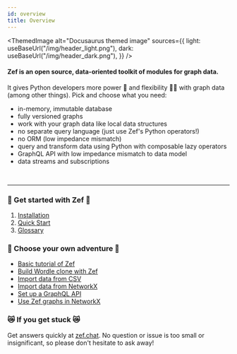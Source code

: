 ```yaml
---
id: overview
title: Overview
---
```



<ThemedImage
	alt="Docusaurus themed image"
	sources={{
		light: useBaseUrl("/img/header_light.png"),
		dark: useBaseUrl("/img/header_dark.png"),
	}}
/>

<!--- 
_Zef is a foundational layer for end-to-end reactive systems and real-time applications._
--->

#### Zef is an open source, data-oriented toolkit of modules for graph data.

It gives Python developers more power 💪 and flexibility 🤸‍♂️ with graph data (among other things). Pick and choose what you need:

- in-memory, immutable database
- fully versioned graphs
- work with your graph data like local data structures
- no separate query language (just use Zef's Python operators!)
- no ORM (low impedance mismatch)
- query and transform data using Python with composable lazy operators
- GraphQL API with low impedance mismatch to data model
- data streams and subscriptions

<br />

---

### 💆 Get started with Zef 💆

1. [Installation](installation.mdx)
2. [Quick Start](quick-start.mdx)
3. [Glossary](../reference/glossary)

### 🚣 Choose your own adventure 🚣

- [Basic tutorial of Zef](../tutorials/basic/employee-database.mdx)
- [Build Wordle clone with Zef](../blog/wordle-using-zefops)
- [Import data from CSV](../how-to/import-csv.mdx)
- [Import data from NetworkX](../how-to/import-graph-formats.mdx)
- [Set up a GraphQL API](../how-to/graphql-basic.mdx)
- [Use Zef graphs in NetworkX](../how-to/use-zef-networkx.mdx)

### 😿 If you get stuck 😿

Get answers quickly at [zef.chat](https://zef.chat). No question or issue is too small or insignificant, so please don't hesitate to ask away!

<!---
<img alt="zef" src={useBaseUrl("img/header_zefdb.png")} />

### An append-only, in-memory state management library for complex data

<br />

<img alt="zef" src={useBaseUrl("img/header_zeffx.png")} />

### Deal with effects in a controlled and understandable way

<br />

<img alt="zef" src={useBaseUrl("img/header_reactivez.png")} />

### Build reactive systems through functional transformations and subscriptions of data streams

<br />

<img alt="zef" src={useBaseUrl("img/header_zefql.png")} />

### Query directly in-code like native Python data structures with no separate query language

<br />

<img alt="zef" src={useBaseUrl("img/header_graphql.png")} />

### Create a GraphQL API with almost no impedance mismatch to the data model

<br />

<img alt="zef" src={useBaseUrl("img/header_zefhub.png")} />

### Store, manage, sync, and propagate data globally automatically in real-time

<br />

---

## What can I use Zef for?

Zef was created for Python developers working with complex data, who want common DB/backend overhead and data infra abstracted away, where real-time, distributed, and time versioning work out-of-the-box.
While Zef is currently in private alpha stage and improving every day, below are some things you can do with Zef!

#### An engineer writing simulation code

- use **ZefOps** as a functional language toolkit to describe transformations and interactions of data (e.g. public transit ridership)
- functional style allows various modeling terms to be "slotted in" or "turned off" with ease

#### Data scientists collaborating on a data set that changes over time

- use **ZefDB** and **ZefHub** to share data, communicated across all workstations simultaneously, in real-time
- built-in time versioning enables consistent analysis of data before or after updates and corrections
- **ZefFunctions** stored on teh graph allow for time versioned records of what filtering/scrubbing techniques were applied

- graph merges enable work on the data in an isolated environment first, before merging results back into the collaborative graph
- subscriptions through **ReactiveZ** provide notifications when new data arrives and can trigger automatic analyses

#### Data analyst producing business analytics

- use **ZefDB** to collate many streams of data into a private graph database
- uses merges and analytics, automatically triggered by **ReactiveZ**, to stream data to company-wide graph database
- use **ZefFX** to quickly deploy an automatic **GraphQL** server to act as a backend for a data exploration website
- on the same graph, create a public facing **GraphQL** server with restricted views on some data
- time versioning ensures all data can be revisited years from now
- graph structure gives flexibility to the data format which may morph over time

#### Backend developer needing a temporary store for user sessions

- use **ZefDB** instead of value lookups in store and uses direct memory access with **ZefQL** instead of constructing SQL or GraphQL queries
- with time versioning, can tell the state of the web app before and after user events, removing the need for careful forethought in designing structure of the data store
- **ReactiveZ** subscriptions provide triggers for user-local or site-wide events
- graph structure gives rise to an easier design without forcing the developer into a tree-like structure of their data

#### (FUTURE) Full stack developer uses **ZefUI** to create a user interface for data entry
- Developer uses a **ZefDB** graph to store server-wide data, with subscriptions providing streams of events for user-facing apps.
- Developer designs a graph with **ZefUI** templates that declare the functionality of the web app, while able to use **ZefQL** to query the in-memory database for fast response times.
- Updates are streamed automatically when data on the graph changes without the need for a custom websocket or GraphQL API. Optimistic updates are possible as a default.
- Developer can deploy the app to a managed **ZefHub** server with a single command.

## Do I have to use all parts of Zef together?

The only requirement at the moment is to use ZefHub (which is free, more details below).
You can choose to use one, some, or all parts of Zef, depending on your use case.

## Why do I have to use Zef with ZefHub?

At our current private alpha stage with users, we feel that using Zef with ZefHub demonstrates the real power and benefits of Zef in its entirety.
We plan on making Zef available for use, independent of ZefHub in the near future.

## Is Zef free?

Yes it's free to use!
Our long-term business model is to offer paid tiers for our ZefHub service, the parameters and pricing which will be determined later.
We will always have a free tier available on ZefHub.

<br />

---

Want to get early access to Zef? Sign up on [zefhub.io](https://zefhub.io) and we'll get you the Python wheel!

Have questions or just curious? Join the Zef community over on [zef.chat](https://zef.chat)!

This documentation follows the [Divio documentation system](https://documentation.divio.com/) of How-to, Explanations, Tutorials, and Reference.

<img alt="zef" src={useBaseUrl("img/zefDB_header.png")} />
An append-only state management tool / library ("database" is such an overloaded
term).

Easily switch between

- client-side (like SQLite),
- on your own server (like PostgreSQL)
- fully hosted (ZefHub)

at any time.

<img alt="zef" src={useBaseUrl("img/zefops_header.png")} />
Zef embraces a data flow oriented design, both pull-based (Iterables & LazyValues)
and push-based (Observables & Awaitables). ZefOps are operators that are the core
building blocks of data pipelines (programs & processes).{" "}

- value semantics
- can be sent over the wire
- highly composable
- contiguous in memory (no serialization required)
- used between different languages (coming soon)

<img alt="zef" src={useBaseUrl("img/reactiveZ_header.png")} />
Build reactive systems based on functional transformations of data streams. ReactiveZ
is heavily inspired by ReactiveX, but we made different choices on some fronts: *
Distributed by design and from the ground up: subscribe to any stream you have access
to, not only the ones in your process. * ZefHub takes care of the coordination of
the data flow between processes * User-friendly cross-language interface for live
data

---

<img alt="zef" src={useBaseUrl("img/zefFX_header.png")} />A system and set of tools
for dealing with effects in a controlled and understandable way. A window for the
functional core of your code to the outside world.

---

<img alt="zef" src={useBaseUrl("img/graphQL_header.png")} />

---

<img alt="zef" src={useBaseUrl("img/zefQL_header.png")} />

---

<img alt="zef" src={useBaseUrl("img/zefhub_header.png")} />

---

// # What it is Zef?
// It is a synchronized, time-versioned, cross-language, in-memory, append-only, graph data~~base~~...stream? If this sounds like a bunch of buzz terms mashed together, it is. And frankly, we're not really sure what the concise "one-liner" is right now. ZefDB just takes shit to the next level.

// In contrast to other databases, there is no separate query language. How does that work? Working with zefDB looks like working on local python data structures. Just that the pages of the graph you actually require are loaded in lazily, allowing you to operate on large datasets without noticing so most of the time. zef is an EDSL (embedded domain specific language) for dealing with graph-like information.
--->
